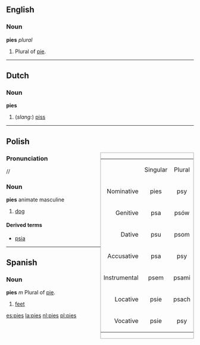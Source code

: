 ==English==
=== Noun ===
'''pies''' ''plural''

#Plural of [[pie]].
<!--Do not add translations, synonyms, etc, here - put these at [[pie]]-->

----
== Dutch ==
=== Noun ===
'''pies'''

#(''slang:'') [[piss]]

----
==Polish==
<div class="noprint" style="clear: right; border: solid #aaa 1px; float: right;">
{|border="1"

|-
| 
|align=center|Singular
|align=center|Plural

|-
|align=right|Nominative
!align=center|pies
!align=center|psy

|-
|align=right|Genitive
!align=center|psa
!align=center|psów

|-
|align=right|Dative
!align=center|psu
!align=center|psom

|-
|align=right|Accusative
!align=center|psa
!align=center|psy

|-
|align=right|Instrumental
!align=center|psem
!align=center|psami

|-
|align=right|Locative
!align=center|psie
!align=center|psach

|-
|align=right|Vocative
!align=center|psie
!align=center|psy

|}
</div>
===Pronunciation===
/{{IPAchar|ˈpʲes}}/
===Noun===
'''pies''' animate masculine

#[[dog]]

====Derived terms====
*[[psia]]

----

==Spanish==
=== Noun ===
'''pies''' ''m'' Plural of [[pie]].
<!--Do not add translations, synonyms, etc, here - put these at [[pie]]-->
#[[feet]]
[[es:pies]]
[[la:pies]]
[[nl:pies]]
[[pl:pies]]